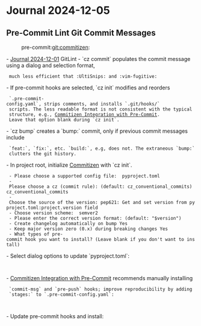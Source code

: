 = Journal 2024-12-05 =

== Pre-Commit Lint Git Commit Messages ==
:pre-commit:git:commitizen:

- [[/diary/2024-12-01#gitlint|Journal 2024-12-01]] GitLint
- `cz commit` populates the commit message using a dialog and selection format,
  much less efficient that :UltiSnips: and :vim-fugitive:
- If pre-commit hooks are selected, `cz init` modifies and reorders
  `.pre-commit-config.yaml`, strips comments, and installs `.git/hooks/`
  scripts. The less readable format is not consistent with the typical
  structure, e.g., [[https://commitizen-tools.github.io/commitizen/getting_started/#integration-with-pre-commit|Commitizen Integration with Pre-Commit]].
  Leave that option blank during `cz init`.
- `cz bump` creates a `bump:` commit, only if previous commit messages include
  `feat:`, `fix:`, etc. `build:`, e.g, does not. The extraneous `bump:`
  clutters the git history.
- In project root, initialize [[https://commitizen-tools.github.io/|Commitizen]] with `cz init`.
  - Please choose a supported config file:  pyproject.toml
  - Please choose a cz (commit rule): (default: cz_conventional_commits) cz_conventional_commits
  - Choose the source of the version: pep621: Get and set version from pyproject.toml:project.version field
  - Choose version scheme:  semver2
  - Please enter the correct version format: (default: "$version")
  - Create changelog automatically on bump Yes
  - Keep major version zero (0.x) during breaking changes Yes
  - What types of pre-commit hook you want to install? (Leave blank if you don't want to install)
- Select dialog options to update `pyproject.toml`:

  {{{toml
  [tool.commitizen]
  name = "cz_conventional_commits"
  tag_format = "$version"
  version_scheme = "semver2"
  version_provider = "scm"
  update_changelog_on_bump = true
  major_version_zero = true
  }}}

- [[https://commitizen-tools.github.io/commitizen/getting_started/#integration-with-pre-commit|Commitizen Integration with Pre-Commit]] recommends manually installing
  `commit-msg` and `pre-push` hooks; improve reproducibility by adding
  `stages:` to `.pre-commit-config.yaml`:

  {{{yaml
  # Commitzen
  - repo: https://github.com/commitizen-tools/commitizen
    rev: v4.0.0
    hooks:
      - id: commitizen
        stages:
          - commit-msg
      - id: commitizen-branch
        stages:
          - pre-push
  }}}

- Update pre-commit hooks and install:

  {{{bash
  pre-commit autoupdate
  pre-commit install --install-hooks
  }}}
